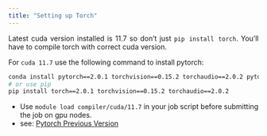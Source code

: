 ```yaml
---
title: "Setting up Torch"
---
```


```{=html}
<style>
  p {
    text-align: justify;
  }
</style>
```
Latest cuda version installed is 11.7 so don't just `pip install torch`. You'll have to compile torch with correct cuda version.

For `cuda 11.7` use the following command to install pytorch:

```bash
conda install pytorch==2.0.1 torchvision==0.15.2 torchaudio==2.0.2 pytorch-cuda=11.7 -c pytorch -c nvidia
# or use pip
pip install torch==2.0.1 torchvision==0.15.2 torchaudio==2.0.2
```

- Use `module load compiler/cuda/11.7` in your job script before submitting the job on gpu nodes.
- see: <a href=https://pytorch.org/get-started/previous-versions/ target="_blank">Pytorch Previous Version</a>